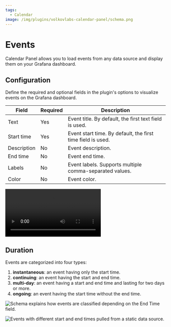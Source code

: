 ```yaml
---
tags:
  - Calendar
image: /img/plugins/volkovlabs-calendar-panel/schema.png
---
```



# Events

Calendar Panel allows you to load events from any data source and display them on your Grafana dashboard.

## Configuration

Define the required and optional fields in the plugin's options to visualize events on the Grafana dashboard.

| Field       | Required | Description                                                  |
| ----------- | -------- | ------------------------------------------------------------ |
| Text        | Yes      | Event title. By default, the first text field is used.       |
| Start time  | Yes      | Event start time. By default, the first time field is used.  |
| Description | No       | Event description.                                           |
| End time    | No       | Event end time.                                              |
| Labels      | No       | Event labels. Supports multiple comma-separated values.      |
| Color       | No       | Event color.                                                 |

<Video
  src="https://www.youtube.com/embed/6WGmm5y4fs4"
  title="How to display events from PostgreSQL."
/>

## Duration

Events are categorized into four types: 

1. **instantaneous**: an event having only the start time.
1. **continuing**: an event having the start and end time.
1. **multi-day**: an event having a start and end time and lasting for two days or more.
1. **ongoing**: an event having the start time without the end time.

<Image
  title="Schema explains how events are classified depending on the End Time field."
  src="/img/plugins/volkovlabs-calendar-panel/schema.png"
/>

<Image
  title="Events with different start and end times pulled from a static data source."
  src="/img/plugins/volkovlabs-calendar-panel/duration.png"
/>
